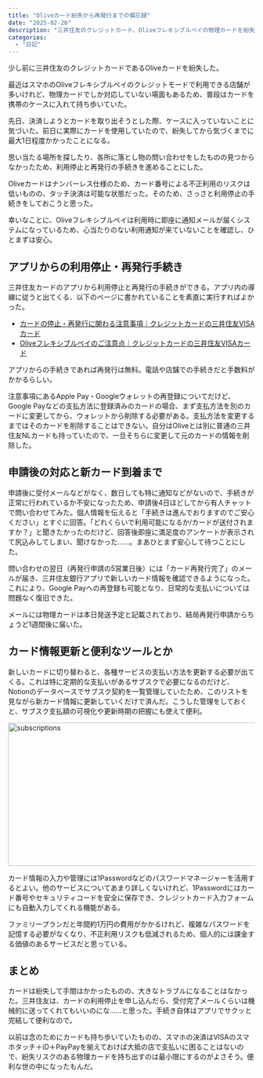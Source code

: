 ```yaml
---
title: "Oliveカード紛失から再発行までの備忘録"
date: "2025-02-26"
description: "三井住友のクレジットカード、Oliveフレキシブルペイの物理カードを紛失してから再発行されるまでの記録です。"
categories:
  - "日記"
---
```


少し前に三井住友のクレジットカードであるOliveカードを紛失した。

最近はスマホのOliveフレキシブルペイのクレジットモードで利用できる店舗が多いけれど、物理カードでしか対応していない場面もあるため、普段はカードを携帯のケースに入れて持ち歩いていた。

先日、決済しようとカードを取り出そうとした際、ケースに入っていないことに気づいた。前日に実際にカードを使用していたので、紛失してから気づくまでに最大1日程度かかったことになる。

思い当たる場所を探したり、各所に落とし物の問い合わせをしたものの見つからなかったため、利用停止と再発行の手続きを進めることにした。

Oliveカードはナンバーレス仕様のため、カード番号による不正利用のリスクは低いものの、タッチ決済は可能な状態だった。そのため、さっさと利用停止の手続きをしておこうと思った。

幸いなことに、Oliveフレキシブルペイは利用時に即座に通知メールが届くシステムになっているため、心当たりのない利用通知が来ていないことを確認し、ひとまずは安心。

## アプリからの利用停止・再発行手続き

三井住友カードのアプリから利用停止と再発行の手続きができる。アプリ内の導線に従うと出てくる、以下のページに書かれていることを素直に実行すればよかった。

- [カードの停止・再発行に関わる注意事項｜クレジットカードの三井住友VISAカード](https://www.smbc-card.com/mem/goriyo/notes.jsp)
- [Oliveフレキシブルペイのご注意点｜クレジットカードの三井住友VISAカード](https://www.smbc-card.com/mem/for_info/olive_attention.jsp)

アプリからの手続きであれば再発行は無料。電話や店舗での手続きだと手数料がかかるらしい。

注意事項にあるApple Pay・Googleウォレットの再登録についてだけど、Google Payなどの支払方法に登録済みのカードの場合、まず支払方法を別のカードに変更してから、ウォレットから削除する必要がある。支払方法を変更するまではそのカードを削除することはできない。自分はOliveとは別に普通の三井住友NLカードも持っていたので、一旦そちらに変更して元のカードの情報を削除した。

## 申請後の対応と新カード到着まで

申請後に受付メールなどがなく、数日しても特に通知などがないので、手続きが正常に行われているか不安になったため、申請後4日ほどしてから有人チャットで問い合わせてみた。個人情報を伝えると「手続きは進んでおりますのでご安心ください」とすぐに回答。「どれくらいで利用可能になるか/カードが送付されますか？」と聞きたかったのだけど、回答後即座に満足度のアンケートが表示されて尻込みしてしまい、聞けなかった……。まあひとまず安心して待つことにした。

問い合わせの翌日（再発行申請の5営業日後）には「カード再発行完了」のメールが届き、三井住友銀行アプリで新しいカード情報を確認できるようになった。これにより、Google Payへの再登録も可能となり、日常的な支払いについては問題なく復旧できた。

メールには物理カードは本日発送予定と記載されており、結局再発行申請からちょうど1週間後に届いた。

## カード情報更新と便利なツールとか

新しいカードに切り替わると、各種サービスの支払い方法を更新する必要が出てくる。これは特に定期的な支払いがあるサブスクで必要になるのだけど、Notionのデータベースでサブスク契約を一覧管理していたため、このリストを見ながら新カード情報に更新していくだけで済んだ。こうした管理をしておくと、サブスク支払額の可視化や更新時期の把握にも使えて便利。

<img src="/static/images/2025-02-26-subscriptions.webp" alt="subscriptions" width="1271" height="292" />

カード情報の入力や管理には1Passwordなどのパスワードマネージャーを活用するとよい。他のサービスについてあまり詳しくないけれど、1Passwordにはカード番号やセキュリティコードを安全に保存でき、クレジットカード入力フォームにも自動入力してくれる機能がある。

ファミリープランだと年間約1万円の費用がかかるけれど、複雑なパスワードを記憶する必要がなくなり、不正利用リスクも低減されるため、個人的には課金する価値のあるサービスだと思っている。

## まとめ

カードは紛失して手間はかかったものの、大きなトラブルになることはなかった。三井住友は、カードの利用停止を申し込んだら、受付完了メールくらいは機械的に送ってくれてもいいのにな……と思った。手続き自体はアプリでサクッと完結して便利なので。

以前は念のためにカードも持ち歩いていたものの、スマホの決済はVISAのスマホタッチ＋iD＋PayPayを揃えておけば大抵の店で支払いに困ることはないので、紛失リスクのある物理カードを持ち出すのは最小限にするのがよさそう。便利な世の中になったもんだ。
